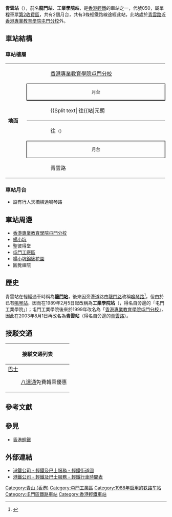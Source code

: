 {{For|濱綏鐵路上的車站|青云站 (滨绥线)}}
{{NoteTA
|1=月台}}
{{Infobox station
|name = 青雲
|eng_name = Tsing Wun
|linecolour={{輕鐵顏色|610}}
|linecolour2={{輕鐵顏色|615}}
|linecolour3={{輕鐵顏色|615P}}
|image = Tsing Wun Stop.jpg
|caption = 青雲站
|borough = {{HKG}}[[新界|新界]][[屯門區|屯門區]]
|address = 青雲路
|coordinates = {{Coord|22|23|39.48|N|113|58|3|E|display=it|type:railwaystation}}
|elevation = 
|operator = [[香港鐵路有限公司|香港鐵路有限公司]]
|lines = {{香港輕鐵路綫|610}}{{香港輕鐵路綫|615}}{{香港輕鐵路綫|615P}}
|distance = 
|platform = 2個[[側式月台|側式月台]]
|tracks = 2條
|connections = 
|farezone = [[輕鐵第2收費區|第2收費區]]
|structure = 地面車站
|hall = 
|depth = 
|levels = 
|interchange = 
|exits = 
|lift = 
|escalator = 
|shop = 
|architect = 
|architectural_style = 
|colour = 
|status = 使用中
|code = 050
|built = 
|opened = 1988年9月18日
|opening = 
|closed = 
|rebuilt = 
|former = 
|passengers = 
|first = {{Collapsible list
 |title = 　
 |
{{香港輕鐵路綫|610}}
:往{{站|元朗||輕鐵}}：05:29
:往{{站|屯門碼頭}}：05:52<br />
{{香港輕鐵路綫|615}}
:往{{站|元朗||輕鐵}}：05:26
:往{{站|屯門碼頭}}：05:51<br />
{{香港輕鐵路綫|615P}}
:往{{站|兆康||輕鐵}}：05:43
:往{{站|屯門碼頭}}：05:43
}}
|last = {{Collapsible list
 |title = 　
 |
{{香港輕鐵路綫|610}}
:往{{站|元朗||輕鐵}}：00:38
:往{{站|屯門碼頭}}：01:16<br />
{{香港輕鐵路綫|615}}
:往{{站|元朗||輕鐵}}：00:37
:往{{站|屯門碼頭}}：01:00<br />
{{香港輕鐵路綫|615P}}
:往{{站|兆康||輕鐵}}：00:24
:往{{站|屯門碼頭}}：01:16
}}
|adjacent = {{Adjacent stations|system=香港輕鐵
|line1=610|left1=青山村|right1=鳴琴
|line2=615|left2=青山村|right2=鳴琴
|line3=615P|left3=青山村|right3=鳴琴}}
|other_services = 
|route_map = {{Routemap|inline=yes|legend=no|map=
uSTRg\uSTRf~~ ~~{{Rmr|Licon=U|{{站|鳴琴}}}}
\uABZg2\uABZg2!~uSTRc3\uSTRc3
\\uSTR!~uSTRc1\uSTR!~uSTR2+4!~uSTRc1\uABZl+4x3\uSTRfq~~ ~~{{Rmr|Ricon=R|[[建安站_(香港)|建安]]}}
\\uSTR!~uexSTRc2\uSTR!~uexSTR3+1!~uexSTRc2\uABZl+4x3\uSTRgq
\ueABZg+1\ueABZg+1!~uexSTRc4\uexSTRc4
uSTR+BSr!~num1r\uSTR+BSl
uSTR+BSr\uSTR+BSl!~num2l
uSTRg\uSTRf~~ ~~{{Rmr|Licon=D|{{站|青山村}}}}
}}
}}
'''青雲站'''（{{Lang-en|Tsing Wun Stop}}），前名'''龍門站'''、'''工業學院站'''，是[[香港輕鐵|香港輕鐵]]的車站之一，代號050，屬單程車票[[輕鐵第2收費區|第2收費區]]，共有2個月台，共有3條輕鐵路線途經此站，此站處於[[青雲路_(香港)|青雲路]]近[[香港專業教育學院屯門分校|香港專業教育學院屯門分校]]外。

==車站結構==
===車站樓層===
{|cellspacing=0 cellpadding=3
|-
|style="border-bottom:solid 1px gray;border-top:solid 1px gray;" width=50 rowspan=6 valign=top|'''地面'''
|style="border-top:solid 1px gray;" width=50|{{出}}
|style="border-top:solid 1px gray;" width=350|[[香港專業教育學院屯門分校|香港專業教育學院屯門分校]]
|-
|style="border-top:solid 1px black;border-right:solid 2px black;border-left:solid 2px black;border-bottom:solid 2px black;font-size:smaller;" colspan=2  align=center|月台
|-
|style="border-bottom:solid 1px gray;"|
|style="border-bottom:solid 1px gray;"|{{Split text|{{月台編號|LR|1}} {{香港輕鐵路綫|610}}{{香港輕鐵路綫|615}} 往{{站|元朗||輕鐵}} {{!}} {{香港輕鐵路綫|615P}} 往{{站|兆康||輕鐵}}<small>（{{站|鳴琴}}）</small>|{{arrow|R}}}}
|-
|{{Arrow|L}}
|{{月台編號|LR|2}} {{香港輕鐵路綫|610}}{{香港輕鐵路綫|615}}{{香港輕鐵路綫|615P}} 往{{站|屯門碼頭}}<small>（{{站|青山村}}）</small>
|-
|style="border-top:solid 2px black;border-right:solid 2px black;border-left:solid 2px black;border-bottom:solid 1px black;font-size:smaller;" colspan=2 align=center|月台
|-
|style="border-bottom:solid 1px gray;"|{{出}}
|style="border-bottom:solid 1px gray;"|青雲路
|}

===車站月台===
*設有行人天橋橫過鳴琴路

==車站周邊==
*[[香港專業教育學院屯門分校|香港專業教育學院屯門分校]]
*[[楊小坑|楊小坑]]
*聖彼得堂
*[[屯門工廠區|屯門工廠區]]
*[[楊小坑錦簇花園|楊小坑錦簇花園]]
* 圓覺禪院

==歷史==
青雲站在輕鐵通車時稱為'''[[龍門站_(香港)|龍門站]]'''，後來因旁邊道路由[[龍門路|龍門路]]改稱[[鳴琴路|鳴琴路]]<ref>{{Cite web| url=http://www.hk-place.com/viewtext.php?id=358| title=曾改名道路(二)九龍及新界| publisher=香港地方| accessdate=2016-12-18| archive-date=2008-04-30| archive-url=https://web.archive.org/web/20080430040135/http://www.hk-place.com/viewtext.php?id=358| dead-url=yes}}</ref>，但由於已有[[鳴琴站|鳴琴站]]，因而在1989年2月5日起改稱為'''工業學院站'''（{{Lang-en|Technical Institute}}，得名自旁邊的「屯門工業學院」）；屯門工業學院後來於1999年改名為「[[香港專業教育學院屯門分校|香港專業教育學院屯門分校]]」，因此在2003年8月1日再改名為'''青雲站'''（得名自旁邊的[[青雲路_(香港)|青雲路]]）。

==接駁交通==
{| class="mw-collapsible mw-collapsed wikitable" style="margin: 0 auto; width: auto;" 
! 接駁交通列表
|-
|
;[[香港巴士|巴士]]
{{九龍新界巴士簡單列表|57M|66M|66X|258D|258X|N260}}{{大嶼山巴士簡單列表|A34|E33P|NA33}}
{{港鐵巴士簡單列表|506|K52A|K52S}}
:[[八達通|八達通]]免費轉乘優惠
|}

==參考文獻==
{{Reflist}}

==參見==
*[[香港輕鐵|香港輕鐵]]

==外部連結==
{{Commons category|Tsing Wun Stop}}
*[http://www.mtr.com.hk/archive/ch/services/maps/03.gif 港鐵公司 - 輕鐵及巴士服務 - 輕鐵街道圖]{{Wayback|url=https://www.mtr.com.hk/archive/ch/services/maps/03.gif |date=20210626184848 }}
*[http://www.mtr.com.hk/chi/lr_bus/schedule/schedule_index.html 港鐵公司 - 輕鐵及巴士服務 - 輕鐵行車時間表] {{Wayback|url=http://www.mtr.com.hk/chi/lr_bus/schedule/schedule_index.html |date=20081029002605 }}

{{香港輕鐵610綫}}
{{香港輕鐵615綫}}
{{香港輕鐵615P綫}}
{{港鐵車站|LRT}}

[[Category:青山_(香港)|Category:青山 (香港)]]
[[Category:屯門工業區|Category:屯門工業區]]
[[Category:1988年启用的铁路车站|Category:1988年启用的铁路车站]]
[[Category:屯門區鐵路車站|Category:屯門區鐵路車站]]
[[Category:香港輕鐵車站|Category:香港輕鐵車站]]